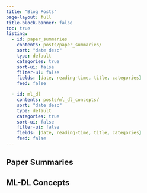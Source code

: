 ```yaml
---
title: "Blog Posts"
page-layout: full
title-block-banner: false
toc: true
listing:
  - id: paper_summaries
    contents: posts/paper_summaries/
    sort: "date desc"
    type: default
    categories: true
    sort-ui: false
    filter-ui: false
    fields: [date, reading-time, title, categories]
    feed: false

  - id: ml_dl
    contents: posts/ml_dl_concepts/
    sort: "date desc"
    type: default
    categories: true
    sort-ui: false
    filter-ui: false
    fields: [date, reading-time, title, categories]
    feed: false
---
```



## Paper Summaries
:::{#paper_summaries}
:::


## ML-DL Concepts 
:::{#ml_dl}
:::

